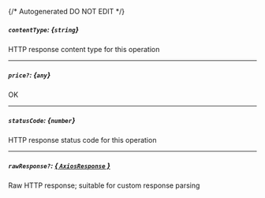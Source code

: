 {/* Autogenerated DO NOT EDIT  */}
##### `contentType`: *{`string`}*
HTTP response content type for this operation

---
##### `price?`: *{`any`}*
OK

---
##### `statusCode`: *{`number`}*
HTTP response status code for this operation

---
##### `rawResponse?`: [*{ `AxiosResponse` }*](https://axios-http.com/docs/res_schema)
Raw HTTP response; suitable for custom response parsing

